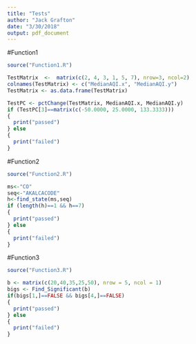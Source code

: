 ```yaml
---
title: "Tests"
author: "Jack Grafton"
date: "3/30/2018"
output: pdf_document
---
```


#Function1

```r
source("Function1.R")
```

```r
TestMatrix  <-  matrix(c(2, 4, 3, 1, 5, 7), nrow=3, ncol=2) 
colnames(TestMatrix) <- c("MedianAQI.x", "MedianAQI.y")
TestMatrix <- as.data.frame(TestMatrix)

TestPC <- pctChange(TestMatrix, MedianAQI.x, MedianAQI.y)
if (TestPC[3]==matrix(c(-50.0000, 25.0000, 133.3333)))
{
  print("passed")
} else
{
  print("failed")
}
```


#Function2
```r
source("Function2.R")
```

```r
ms<-"CO"
seq<-"AKALCACODE"
h<-find_state(ms,seq)
if (length(h)==1 && h==7)
{
  print("passed")
} else
{
  print("failed")
}
```


#Function3
```r
source("Function3.R")
```

```r

b <- matrix(c(20,40,35,25,50), nrow = 5, ncol = 1)
bigs <- Find_Significant(b)
if(bigs[1,]==FALSE && bigs[4,]==FALSE)
{
  print("passed")
} else
{
  print("failed")
}  

```

